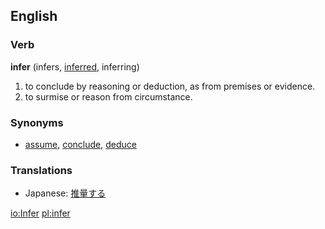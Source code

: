 ==English==
===Verb===
'''infer''' (infers, [[inferred]], inferring)
#to conclude by reasoning or deduction, as from premises or evidence.
#to surmise or reason from circumstance.

===Synonyms===
*[[assume]], [[conclude]], [[deduce]]

===Translations===
*Japanese: [[推量]]する

[[io:Infer]]
[[pl:infer]]